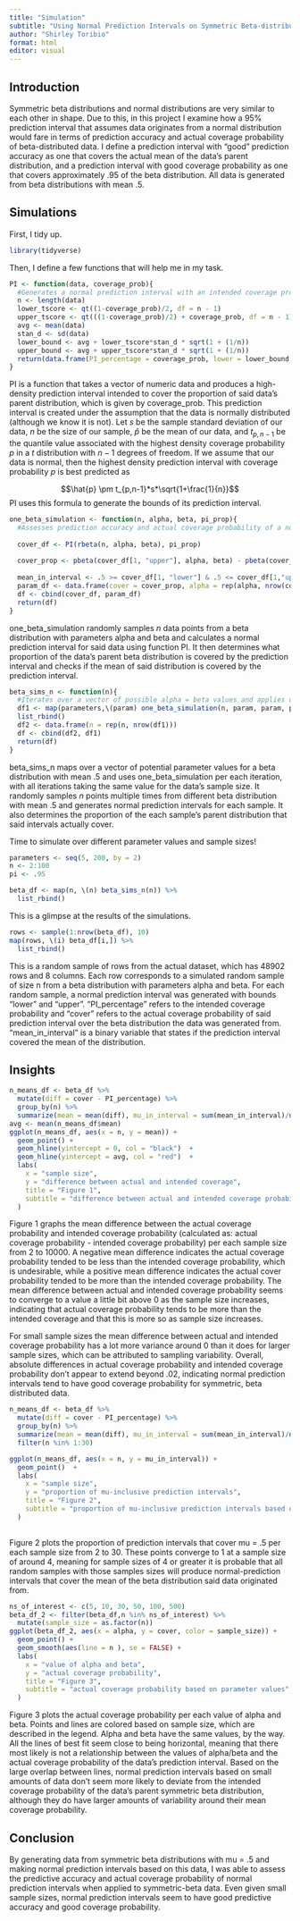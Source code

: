 ```yaml
---
title: "Simulation"
subtitle: "Using Normal Prediction Intervals on Symmetric Beta-distributed data"
author: "Shirley Toribio"
format: html
editor: visual
---
```


## Introduction

Symmetric beta distributions and normal distributions are very similar to each other in shape. Due to this, in this project I examine how a 95% prediction interval that assumes data originates from a normal distribution would fare in terms of prediction accuracy and actual coverage probability of beta-distributed data. I define a prediction interval with "good" prediction accuracy as one that covers the actual mean of the data's parent distribution, and a prediction interval with good coverage probability as one that covers approximately .95 of the beta distribution. All data is generated from beta distributions with mean .5.

## Simulations

First, I tidy up.

```r
library(tidyverse)
```

Then, I define a few functions that will help me in my task.

```r
PI <- function(data, coverage_prob){ 
  #Generates a normal prediction interval with an intended coverage probability of coverage_prob based on a vector of numeric data
  n <- length(data)
  lower_tscore <- qt((1-coverage_prob)/2, df = n - 1)
  upper_tscore <- qt(((1-coverage_prob)/2) + coverage_prob, df = n - 1)
  avg <- mean(data)
  stan_d <- sd(data)
  lower_bound <- avg + lower_tscore*stan_d * sqrt(1 + (1/n))
  upper_bound <- avg + upper_tscore*stan_d * sqrt(1 + (1/n))
  return(data.frame(PI_percentage = coverage_prob, lower = lower_bound, upper = upper_bound))
}
```

PI is a function that takes a vector of numeric data and produces a high-density prediction interval intended to cover the proportion of said data's parent distribution, which is given by coverage_prob. This prediction interval is created under the assumption that the data is normally distributed (although we know it is not). Let $s$ be the sample standard deviation of our data, $n$ be the size of our sample, $\hat{p}$ be the mean of our data, and $t_{p,n-1}$ be the quantile value associated with the highest density coverage probability $p$ in a $t$ distribution with $n-1$ degrees of freedom. If we assume that our data is normal, then the highest density prediction interval with coverage probability $p$ is best predicted as

$$\hat{p} \pm t_{p,n-1}*s*\sqrt{1+\frac{1}{n}}$$ PI uses this formula to generate the bounds of its prediction interval.

```r

one_beta_simulation <- function(n, alpha, beta, pi_prop){
  #Assesses prediction accuracy and actual coverage probability of a normal prediction interval when used on a vector of numeric data of size n. The numeric data is generated from a beta distribution with parameters alpha and beta.
  
  cover_df <- PI(rbeta(n, alpha, beta), pi_prop)
  
  cover_prop <- pbeta(cover_df[1, "upper"], alpha, beta) - pbeta(cover_df[1, "lower"], alpha, beta) #this is the proportion of the data's parent distribution that is actually covered by the normal prediction interval generated for said data.
  
  mean_in_interval <- .5 >= cover_df[1, "lower"] & .5 <= cover_df[1,"upper"]
  param_df <- data.frame(cover = cover_prop, alpha = rep(alpha, nrow(cover_df)), beta = rep(beta, nrow(cover_df)), mean_in_interval = mean_in_interval)
  df <- cbind(cover_df, param_df)
  return(df)
}
```

one_beta_simulation randomly samples $n$ data points from a beta distribution with parameters alpha and beta and calculates a normal prediction interval for said data using function PI. It then determines what proportion of the data's parent beta distribution is covered by the prediction interval and checks if the mean of said distribution is covered by the prediction interval.

```r

beta_sims_n <- function(n){
  #Iterates over a vector of possible alpha = beta values and applies one_beta_simulation to each possible value of alpha/beta. All simulations use data of sample size n.
  df1 <- map(parameters,\(param) one_beta_simulation(n, param, param, pi) ) %>%
  list_rbind()
  df2 <- data.frame(n = rep(n, nrow(df1)))
  df <- cbind(df2, df1)
  return(df)
}
```

beta_sims_n maps over a vector of potential parameter values for a beta distribution with mean $.5$ and uses one_beta_simulation per each iteration, with all iterations taking the same value for the data's sample size. It randomly samples $n$ points multiple times from different beta distribution with mean .5 and generates normal prediction intervals for each sample. It also determines the proportion of the each sample's parent distribution that said intervals actually cover.

Time to simulate over different parameter values and sample sizes!

```r
parameters <- seq(5, 200, by = 2)
n <- 2:100
pi <- .95

beta_df <- map(n, \(n) beta_sims_n(n)) %>%
  list_rbind()
```

This is a glimpse at the results of the simulations.

```r
rows <- sample(1:nrow(beta_df), 10)
map(rows, \(i) beta_df[i,]) %>%
  list_rbind()
```

This is a random sample of rows from the actual dataset, which has 48902 rows and 8 columns. Each row corresponds to a simulated random sample of size n from a beta distribution with parameters alpha and beta. For each random sample, a normal prediction interval was generated with bounds "lower" and "upper". "PI_percentage" refers to the intended coverage probability and "cover" refers to the actual coverage probability of said prediction interval over the beta distribution the data was generated from. "mean_in_interval" is a binary variable that states if the prediction interval covered the mean of the distribution.

## Insights

```r
n_means_df <- beta_df %>%
  mutate(diff = cover - PI_percentage) %>%
  group_by(n) %>%
  summarize(mean = mean(diff), mu_in_interval = sum(mean_in_interval)/n())
avg <- mean(n_means_df$mean)
ggplot(n_means_df, aes(x = n, y = mean)) + 
  geom_point() + 
  geom_hline(yintercept = 0, col = "black")  +
  geom_hline(yintercept = avg, col = "red")  +
  labs(
    x = "sample size",
    y = "difference between actual and intended coverage",
    title = "Figure 1",
    subtitle = "difference between actual and intended coverage probability based on sample size",
  )

```

Figure 1 graphs the mean difference between the actual coverage probability and intended coverage probability (calculated as: actual coverage probability - intended coverage probability) per each sample size from 2 to 10000. A negative mean difference indicates the actual coverage probability tended to be less than the intended coverage probability, which is undesirable, while a positive mean difference indicates the actual cover probability tended to be more than the intended coverage probability. The mean difference between actual and intended coverage probability seems to converge to a value a little bit above 0 as the sample size increases, indicating that actual coverage probability tends to be more than the intended coverage and that this is more so as sample size increases.

For small sample sizes the mean difference between actual and intended coverage probability has a lot more variance around 0 than it does for larger sample sizes, which can be attributed to sampling variability. Overall, absolute differences in actual coverage probability and intended coverage probability don't appear to extend beyond .02, indicating normal prediction intervals tend to have good coverage probability for symmetric, beta distributed data.

```r
n_means_df <- beta_df %>%
  mutate(diff = cover - PI_percentage) %>%
  group_by(n) %>%
  summarize(mean = mean(diff), mu_in_interval = sum(mean_in_interval)/n()) %>%
  filter(n %in% 1:30)

ggplot(n_means_df, aes(x = n, y = mu_in_interval)) + 
  geom_point()  +
  labs(
    x = "sample size",
    y = "proportion of mu-inclusive prediction intervals",
    title = "Figure 2",
    subtitle = "proportion of mu-inclusive prediction intervals based on sample size"
  )
  
```

Figure 2 plots the proportion of prediction intervals that cover mu = .5 per each sample size from 2 to 30. These points converge to 1 at a sample size of around 4, meaning for sample sizes of 4 or greater it is probable that all random samples with those samples sizes will produce normal-prediction intervals that cover the mean of the beta distribution said data originated from.

```r
ns_of_interest <- c(5, 10, 30, 50, 100, 500)
beta_df_2 <- filter(beta_df,n %in% ns_of_interest) %>%
  mutate(sample_size = as.factor(n))
ggplot(beta_df_2, aes(x = alpha, y = cover, color = sample_size)) +
  geom_point() +
  geom_smooth(aes(line = n ), se = FALSE) +
  labs(
    x = "value of alpha and beta",
    y = "actual coverage probability",
    title = "Figure 3",
    subtitle = "actual coverage probability based on parameter values"
  )


```

Figure 3 plots the actual coverage probability per each value of alpha and beta. Points and lines are colored based on sample size, which are described in the legend. Alpha and beta have the same values, by the way. All the lines of best fit seem close to being horizontal, meaning that there most likely is not a relationship between the values of alpha/beta and the actual coverage probability of the data's prediction interval. Based on the large overlap between lines, normal prediction intervals based on small amounts of data don't seem more likely to deviate from the intended coverage probability of the data's parent symmetric beta distribution, although they do have larger amounts of variability around their mean coverage probability.

## Conclusion

By generating data from symmetric beta distributions with mu = .5 and making normal prediction intervals based on this data, I was able to assess the predictive accuracy and actual coverage probability of normal prediction intervals when applied to symmetric-beta data. Even given small sample sizes, normal prediction intervals seem to have good predictive accuracy and good coverage probability.
